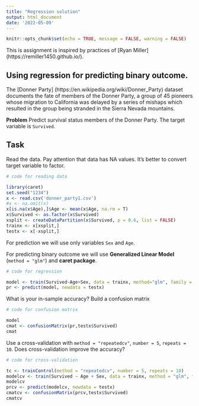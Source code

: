 ```yaml
---
title: "Regression solution"
output: html_document
date: '2022-05-09'
---
```


```r
knitr::opts_chunk$set(echo = TRUE, message = FALSE, warning = FALSE)
```

This is assignment is inspired by practices of [Ryan Miller] (https://remiller1450.github.io/).

## Using regression for predicting binary outcome.

The [Donner Party] (https://en.wikipedia.org/wiki/Donner_Party) dataset documents the fate of members of the Donner Party, a group of 45 pioneers whose migration to California was delayed by a series of mishaps which resulted in the group being stranded in the Sierra Nevada mountains.

**Problem**
Predict survival status members of the Donner Party. The target variable is `Survived`.

## Task

Read the data. Pay attention that data has NA values. It's better to convert target variable to factor.
```r
# code for reading data

library(caret)
set.seed("1234")
x <- read.csv('donner_party1.csv')
#x <- na.omit(x)
x[is.na(x$Age),]$Age <- mean(x$Age, na.rm = T)
x$Survived <- as.factor(x$Survived)
xsplit <- createDataPartition(x$Survived, p = 0.6, list = FALSE)
trainx <- x[xsplit,]
testx <- x[-xsplit,]

```

For prediction we will use only variables `Sex` and `Age`. 

For predicting binary outcome we will use **Generalized Linear Model** (`method = "glm"`) and **caret package**. 

```r
# code for regression

model <- train(Survived~Age+Sex, data = trainx, method="glm", family = "binomial")
pr <- predict(model, newdata = testx)

```

What is your in-sample accuracy? Build a confusion matrix

```r
# code for confusion matrix

model
cmat <- confusionMatrix(pr,testx$Survived)
cmat

```
Use a cross-validation with `method = "repeatedcv"`, `number = 5`, `repeats = 10`. Does cross-validation improve the accuracy?

```r
# code for cross-validation

tc <- trainControl(method = "repeatedcv", number = 5, repeats = 10)
modelcv <- train(Survived ~ Age + Sex, data = trainx, method = "glm", family = "binomial", trControl = tc)
modelcv
prcv <- predict(modelcv, newdata = testx)
cmatcv <- confusionMatrix(prcv,testx$Survived)
cmatcv

```
